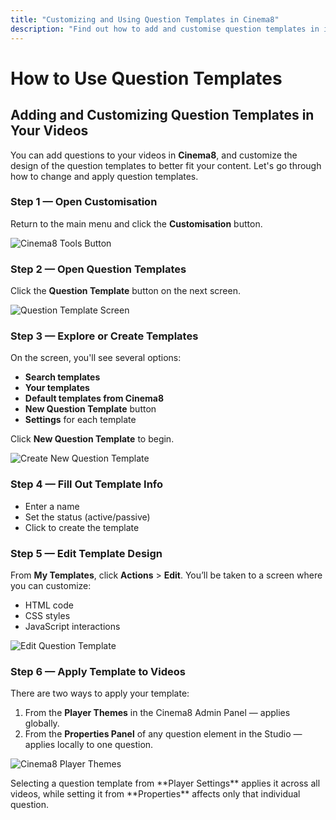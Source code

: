```yaml
---
title: "Customizing and Using Question Templates in Cinema8"
description: "Find out how to add and customise question templates in interactive videos for quizzes, surveys and assessments. Visit Cinema8."
---
```



# How to Use Question Templates

## Adding and Customizing Question Templates in Your Videos

You can add questions to your videos in **Cinema8**, and customize the design of the question templates to better fit your content. Let's go through how to change and apply question templates.

<Steps>

### Step 1 — Open Customisation
Return to the main menu and click the **Customisation** button.

![Cinema8 Tools Button](/screenshot/questions/questionTemplate1.webp)

### Step 2 — Open Question Templates
Click the **Question Template** button on the next screen.

![Question Template Screen](/screenshot/questions/questionTemplate2.webp)

### Step 3 — Explore or Create Templates
On the screen, you'll see several options:

- **Search templates**
- **Your templates**
- **Default templates from Cinema8**
- **New Question Template** button
- **Settings** for each template

Click **New Question Template** to begin.

![Create New Question Template](/screenshot/questions/questionTemplate3.webp)

### Step 4 — Fill Out Template Info
- Enter a name
- Set the status (active/passive)
- Click to create the template

### Step 5 — Edit Template Design
From **My Templates**, click **Actions** > **Edit**. You’ll be taken to a screen where you can customize:

- HTML code
- CSS styles
- JavaScript interactions

![Edit Question Template](/screenshot/questions/questionTemplate4.webp)

### Step 6 — Apply Template to Videos
There are two ways to apply your template:

1. From the **Player Themes** in the Cinema8 Admin Panel — applies globally.
2. From the **Properties Panel** of any question element in the Studio — applies locally to one question.

![Cinema8 Player Themes](/screenshot/questions/questionTemplate5.webp)

</Steps>

<Callout type="info">
Selecting a question template from **Player Settings** applies it across all videos, while setting it from **Properties** affects only that individual question.
</Callout>
